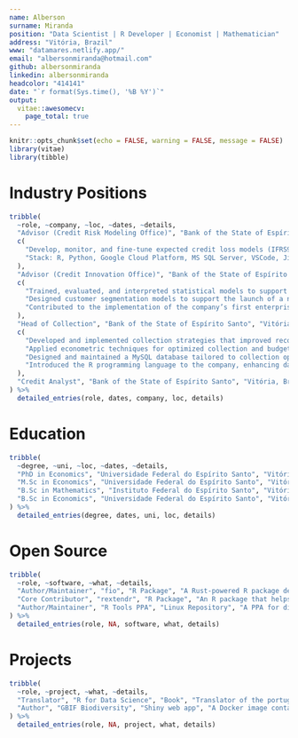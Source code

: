 ```yaml
---
name: Alberson
surname: Miranda
position: "Data Scientist | R Developer | Economist | Mathematician"
address: "Vitória, Brazil"
www: "datamares.netlify.app/"
email: "albersonmiranda@hotmail.com"
github: albersonmiranda
linkedin: albersonmiranda
headcolor: "414141"
date: "`r format(Sys.time(), '%B %Y')`"
output: 
  vitae::awesomecv:
    page_total: true
---
```


```r
knitr::opts_chunk$set(echo = FALSE, warning = FALSE, message = FALSE)
library(vitae)
library(tibble)
```

# Industry Positions

```r
tribble(
  ~role, ~company, ~loc, ~dates, ~details,
  "Advisor (Credit Risk Modeling Office)", "Bank of the State of Espírito Santo", "Vitória, Brazil", "Jul. 2024 - Present",
  c(
    "Develop, monitor, and fine-tune expected credit loss models (IFRS9) using statistical and machine learning techniques.",
    "Stack: R, Python, Google Cloud Platform, MS SQL Server, VSCode, Jira, Bitbucket."
  ),
  "Advisor (Credit Innovation Office)", "Bank of the State of Espírito Santo", "Vitória, Brazil", "Jan. 2020 - Jun. 2024",
  c(
    "Trained, evaluated, and interpreted statistical models to support data-driven decision-making.",
    "Designed customer segmentation models to support the launch of a new credit card, and formulated pricing equations for service fees and loyalty incentives.",
    "Contributed to the implementation of the company’s first enterprise data warehouse, enabling centralized and scalable data analytics"
  ),
  "Head of Collection", "Bank of the State of Espírito Santo", "Vitória, Brazil", "Apr. 2014 - Dec. 2019",
  c(
    "Developed and implemented collection strategies that improved recovery rates by 12% annually.",
    "Applied econometric techniques for optimized collection and budget planning.",
    "Designed and maintained a MySQL database tailored to collection operations.",
    "Introduced the R programming language to the company, enhancing data analysis capabilities."
  ),
  "Credit Analyst", "Bank of the State of Espírito Santo", "Vitória, Brazil", "Jul. 2008 - Mar. 2014", NULL
) %>%
  detailed_entries(role, dates, company, loc, details)
```

# Education

```r
tribble(
  ~degree, ~uni, ~loc, ~dates, ~details,
  "PhD in Economics", "Universidade Federal do Espírito Santo", "Vitória, Brazil", "Jan. 2024 - Dec. 2027", "Thesis: \"Essays in Hierarchical Time Series\".",
  "M.Sc in Economics", "Universidade Federal do Espírito Santo", "Vitória, Brazil", "Jan. 2022 - Dec. 2023", "Thesis: \"Machine Learning Methods for Optimal Reconciliation of Hierarchical and Grouped Time Series.\"",
  "B.Sc in Mathematics", "Instituto Federal do Espírito Santo", "Vitória, Brazil", "Feb. 2018 - Dec. 2023", NULL,
  "B.Sc in Economics", "Universidade Federal do Espírito Santo", "Vitória, Brazil", "Feb. 2007 - Dec. 2013", NULL
) %>%
  detailed_entries(degree, dates, uni, loc, details)
```

# Open Source

```r
tribble(
  ~role, ~software, ~what, ~details,
  "Author/Maintainer", "fio", "R Package", "A Rust-powered R package designed for lightning fast economic input-output analysis (https://albersonmiranda.github.io/fio/). ",
  "Core Contributor", "rextendr", "R Package", "An R package that helps scaffolding extendr-enabled packages or compiling Rust code dynamically (https://extendr.github.io/rextendr/).",
  "Author/Maintainer", "R Tools PPA", "Linux Repository", "A PPA for distributing the latest versions of RStudio, Quarto, and Positron for Linux users (both .deb and .rpm) (https://albersonmiranda.github.io/r_tools_ppa/)."
) %>%
  detailed_entries(role, NA, software, what, details)
```

# Projects

```r
tribble(
  ~role, ~project, ~what, ~details,
  "Translator", "R for Data Science", "Book", "Translator of the portuguese version of the book \"R for Data Science\" by Hadley Wickham and Garrett Grolemund (https://pt.r4ds.hadley.nz/).",
  "Author", "GBIF Biodiversity", "Shiny web app", "A Docker image containing a Shiny app for visualizing global biodiversity data (https://albersonmiranda.shinyapps.io/Global_Biodiversity/)."
) %>%
  detailed_entries(role, NA, project, what, details)
```
